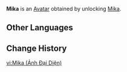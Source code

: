{{About|the Avatar|the playable character|Mika}}
{{Avatar Infobox
|title    = Mika
|id       = 6400
|image    = Mika Avatar.png
|type     = Character
|features = Mika
|obtain   = Unlock [[Mika]]
}}
'''Mika''' is an [[Avatar]] obtained by unlocking [[Mika]].

==Other Languages==
{{Other Languages|Mika}}

==Change History==
{{Change History|3.5}}

[[vi:Mika (Ảnh Đại Diện)]]